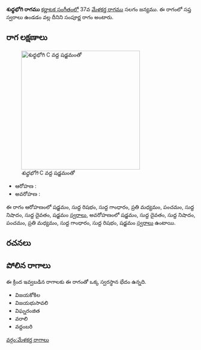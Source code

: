 {{Infobox ragam
	| name          	= శుధ్ధభోగి
	| synonym	    	= 
	| mela          	= 
	| chakra        	= 
	| janaka        	= 
	| type          	= సంపూర్ణ
	| arohanam      	= {{svaraC|S|R1|G1|M2|P|N1|D1|S'}} 
	| avarohanam    	= {{svaraC|S'|D1|N1|P|M2|G1|R1|S}}
	| jeeva         	=
	| chhaya        	=
	| nyasa         	=
	| vishesha      	= 
	| equivalent  		= 
}}
{{కర్ణాటక సంగీత రాగాలు}}
'''శుధ్ధభోగి రాగము''' [[కర్ణాటక సంగీతం]]లో 37వ [[మేళకర్త రాగము]] సలగం జన్యము.  ఈ రాగంలో సప్త స్వరాలు ఉండడం వల్ల దీనిని సంపూర్ణ రాగం అంటారు.


==రాగ లక్షణాలు==
[[Image:shuddhabhogi_kb2wiki.png|thumb|right|316px|''శుధ్ధభోగి'' C వద్ద షడ్జమంతో]]

* ఆరోహణ : {{svaraC|S|R1|G1|M2|P|N1|D1|S'}} 
* అవరోహణ : {{svaraC|S'|D1|N1|P|M2|G1|R1|S}}

ఈ రాగం ఆరోహణంలో షడ్జమం, సుద్ద  రిషభం, సుద్ద  గాంధారం, ప్రతి మధ్యమం, పంచమం, సుద్ద నిషాదం, సుద్ద దైవతం, షడ్జమం [[స్వరాలు]], అవరోహణంలో షడ్జమం, సుద్ద దైవతం, సుద్ద నిషాదం, పంచమం, ప్రతి మధ్యమం, సుద్ద  గాంధారం, సుద్ద  రిషభం, షడ్జమం [[స్వరాలు]] ఉంటాయి.

==రచనలు==



==పోలిన రాగాలు==
ఈ క్రింద ఇవ్వబడిన రాగాలకు ఈ రాగంతో ఒక్క స్వరస్థాన భేదం ఉన్నది.
* విజయకోకిల
* విజయభుసావలి
* విఘ్నరంజిత
* వరాలి
* వద్దంబరి



[[వర్గం:మేళకర్త రాగాలు]]